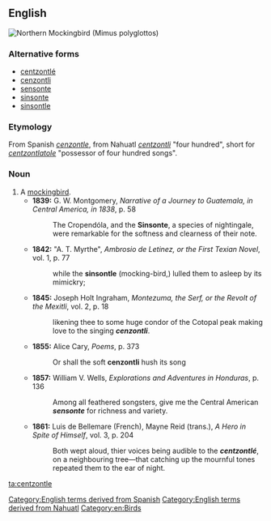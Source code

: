 ==English==
[[Image:Mimus_polyglottos1.jpg|thumb|right|Northern Mockingbird (''Mimus polyglottos'')]]
{{wikipedia|Mockingbird}}
===Alternative forms===
*[[centzontlé]]
*[[cenzontli]]
*[[sensonte]]
*[[sinsonte]]
*[[sinsontle]]
===Etymology===
From Spanish ''[[cenzontle]]'', from Nahuatl ''[[centzontli]]'' "four hundred", short for ''[[centzontlahtoleh|centzontlatole]]'' "possessor of four hundred songs".
===Noun===
{{en-noun}}

# A [[mockingbird]].
#*'''1839:''' G. W. Montgomery, ''Narrative of a Journey to Guatemala, in Central America, in 1838'', p. 58
#*:The Cropendóla, and the '''Sinsonte''', a species of nightingale, were remarkable for the softness and clearness of their note.
#*'''1842:''' "A. T. Myrthe", ''Ambrosio de Letinez, or the First Texian Novel'', vol. 1, p. 77
#*:while the '''sinsontle''' (mocking-bird,) lulled them to asleep by its mimickry;
#*'''1845:''' Joseph Holt Ingraham, ''Montezuma, the Serf, or the Revolt of the Mexitli'', vol. 2, p. 18
#*:likening thee to some huge condor of the Cotopal peak making love to the singing '''''cenzontli'''''.
#*'''1855:''' Alice Cary, ''Poems'', p. 373
#*:Or shall the soft '''cenzontli''' hush its song
#*'''1857:''' William V. Wells, ''Explorations and Adventures in Honduras'', p. 136
#*:Among all feathered songsters, give me the Central American '''''sensonte''''' for richness and variety.
#*'''1861:''' Luis de Bellemare (French), Mayne Reid (trans.), ''A Hero in Spite of Himself'', vol. 3, p. 204
#*:Both wept aloud, thier voices being audible to the '''''centzontlé''''', on a neighbouring tree—that catching up the mournful tones repeated them to the ear of night.
[[Category:English terms derived from Spanish]]
[[Category:English terms derived from Nahuatl]]
[[Category:en:Birds]]

[[ta:centzontle]]